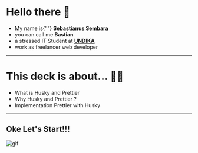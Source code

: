 
# Hello there 👋

<ul>
  <Appear>
    <li>
      My name is{' '}
      <b>
        <a href='https://sembara.codes'>Sebastianus Sembara</a>
      </b>
    </li>
    <li>
      you can call me <b>Bastian</b>
    </li>
    <li>
      a stressed IT Student at <a href='https://www.dinamika.ac.id/'><b>UNDIKA</b></a>
    </li>
    <li>
      work as freelancer web developer
    </li>
  </Appear>
</ul>

---

# This deck is about... 👨‍💻

- What is Husky and Prettier 
- Why Husky and Prettier ?
- Implementation Prettier with Husky

---

## Oke Let's Start!!!
![gif](https://media1.tenor.com/images/6840e5585027aeb44a2fb6b6f1fba236/tenor.gif?itemid=5344094)